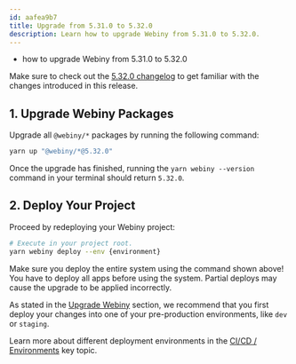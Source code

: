 ```yaml
---
id: aafea9b7
title: Upgrade from 5.31.0 to 5.32.0
description: Learn how to upgrade Webiny from 5.31.0 to 5.32.0.
---
```



<Alert type="success" title="What you’ll learn">

- how to upgrade Webiny from 5.31.0 to 5.32.0

</Alert>

<Alert type="info">

Make sure to check out the [5.32.0 changelog](/docs/release-notes/5.32.0/changelog) to get familiar with the changes introduced in this release.

</Alert>

## 1. Upgrade Webiny Packages

Upgrade all `@webiny/*` packages by running the following command:

```bash
yarn up "@webiny/*@5.32.0"
```

Once the upgrade has finished, running the `yarn webiny --version` command in your terminal should return `5.32.0`.

## 2. Deploy Your Project

Proceed by redeploying your Webiny project:

```bash
# Execute in your project root.
yarn webiny deploy --env {environment}
```

<Alert type="warning">

Make sure you deploy the entire system using the command shown above! You have to deploy all apps before using the system. Partial deploys may cause the upgrade to be applied incorrectly.

</Alert>

<Alert type="warning">

As stated in the [Upgrade Webiny](/docs/release-notes/upgrade-webiny#pre-production-environments-first) section, we recommend that you first deploy your changes into one of your pre-production environments, like `dev` or `staging`.

</Alert>

<Alert type="info">

Learn more about different deployment environments in the [CI/CD / Environments](/docs/core-development-concepts/ci-cd/environments) key topic.

</Alert>
